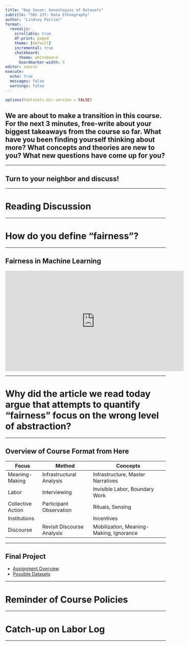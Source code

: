 ```yaml
---
title: "Day Seven: Genealogies of Datasets"
subtitle: "SDS 237: Data Ethnography"
author: "Lindsay Poirier"
format: 
  revealjs:
    scrollable: true
    df-print: paged
    theme: [default]
    incremental: true
    chalkboard:
      theme: whiteboard
      boardmarker-width: 5
editor: source
execute:
  echo: true
  messages: false
  warnings: false
---
```


```r
options(htmltools.dir.version = FALSE)
```

## We are about to make a transition in this course. For the next 3 minutes, free-write about your biggest takeaways from the course so far. What have you been finding yourself thinking about more? What concepts and theories are new to you? What new questions have come up for you?

------------------------------------------------------------------------

## Turn to your neighbor and discuss!

------------------------------------------------------------------------

# Reading Discussion

------------------------------------------------------------------------

# How do you define "fairness"?

------------------------------------------------------------------------

## Fairness in Machine Learning

<iframe width="560" height="315" src="https://www.youtube.com/embed/3UcSq1dGW2c?si=JsSzbXRytO8TkiKa" title="YouTube video player" frameborder="0" allow="accelerometer; autoplay; clipboard-write; encrypted-media; gyroscope; picture-in-picture; web-share" referrerpolicy="strict-origin-when-cross-origin" allowfullscreen></iframe>

------------------------------------------------------------------------

# Why did the article we read today argue that attempts to quantify "fairness" focus on the wrong level of abstraction?

------------------------------------------------------------------------

## Overview of Course Format from Here

| Focus             | Method                     | Concepts                                |
|-------------------|----------------------------|-----------------------------------------|
| Meaning-Making    | Infrastructural Analysis   | Infrastructure, Master Narratives       |
| Labor             | Interviewing               | Invisible Labor, Boundary Work          |
| Collective Action | Participant Observation    | Rituals, Sensing                        |
| Institutions      |                            | Incentives                              |
| Discourse         | Revisit Discourse Analysis | Mobilization, Meaning-Making, Ignorance |

------------------------------------------------------------------------

## Final Project

-   [Assignment Overview](https://sds-237-data-ethnography.github.io/public-website-fall-24/assignments.html#final-project)
-   [Possible Datasets](https://docs.google.com/document/d/1oCuDicX25irepKLAFTffOkMFpv4k7G_6Utozg4Tl5aU/edit#heading=h.j6tzimcx56bb)

------------------------------------------------------------------------

# Reminder of Course Policies

------------------------------------------------------------------------

# Catch-up on Labor Log

------------------------------------------------------------------------
